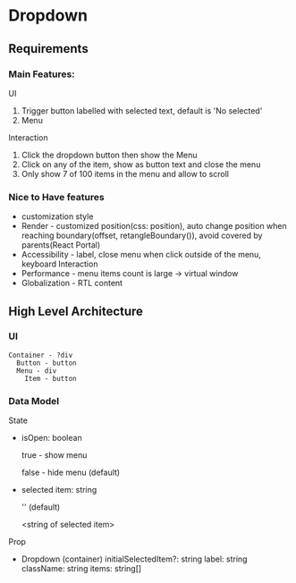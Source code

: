  
 
<Meta of={DropdownStories} />
 
# Dropdown 
 
## Requirements
### Main Features:

UI
1. Trigger button labelled with selected text, default is 'No selected'
2. Menu

Interaction
1. Click the dropdown button then show the Menu
2. Click on any of the item, show as button text and close the menu
3. Only show 7 of 100 items in the menu and allow to scroll

### Nice to Have features
- customization style
- Render - customized position(css: position), auto change position when reaching boundary(offset, retangleBoundary()), avoid covered by parents(React Portal)
- Accessibility - label, close menu when click outside of the menu, keyboard Interaction
- Performance - menu items count is large -> virtual window
- Globalization - RTL content

## High Level Architecture
### UI
```
Container - ?div
  Button - button
  Menu - div
    Item - button
```

### Data Model
State
- isOpen: boolean

  true - show menu
  
  false - hide menu (default)

- selected item: string

  '' (default)

  \<string of selected item>

Prop
- Dropdown (container)
  initialSelectedItem?: string
  label: string
  className: string
  items: string[]
